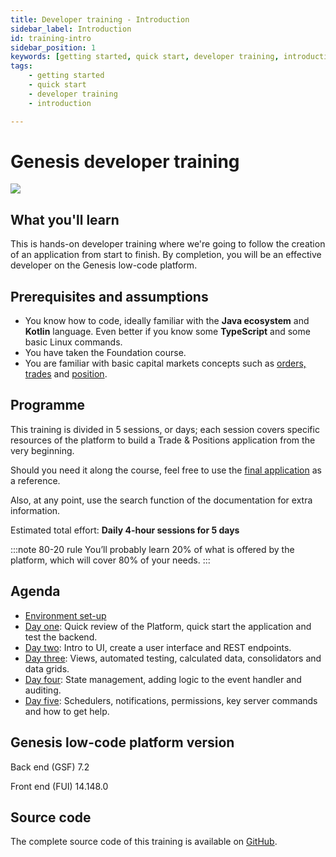 ```yaml
---
title: Developer training - Introduction
sidebar_label: Introduction
id: training-intro
sidebar_position: 1
keywords: [getting started, quick start, developer training, introduction]
tags:
    - getting started
    - quick start
    - developer training
    - introduction

---
```

# Genesis developer training
![](/img/dev-training-book-cover.png)

## What you'll learn

This is hands-on developer training where we're going to follow the creation of an application from start to finish. By completion, you will be an effective developer on the Genesis low-code platform.

## Prerequisites and assumptions

- You know how to code, ideally familiar with the **Java ecosystem** and **Kotlin** language. Even better if you know some **TypeScript** and some basic Linux commands.
- You have taken the Foundation course.
- You are familiar with basic capital markets concepts such as [orders, trades](https://www.investopedia.com/terms/o/order.asp) and [position](https://www.investopedia.com/terms/p/position.asp).

## Programme

This training is divided in 5 sessions, or days; each session covers specific resources of the platform to build a Trade & Positions application from the very beginning.

Should you need it along the course, feel free to use the [final application](#source-code) as a reference.

Also, at any point, use the search function of the documentation for extra information.

Estimated total effort: <b>Daily 4-hour sessions for 5 days</b>

:::note 80-20 rule
You’ll probably learn 20% of what is offered ​by the platform​, which will cover 80% of your needs.
:::

## Agenda

- [Environment set-up](../../../getting-started/developer-training/environment-setup/)
- [Day one](../../../getting-started/developer-training/training-content-day1/): Quick review of the Platform, quick start the application and test the backend.
- [Day two](../../../getting-started/developer-training/training-content-day2/): Intro to UI, create a user interface and REST endpoints.
- [Day three](../../../getting-started/developer-training/training-content-day3/): Views, automated testing, calculated data, consolidators and data grids.
- [Day four](../../../getting-started/developer-training/training-content-day4/): State management, adding logic to the event handler and auditing.
- [Day five](../../../getting-started/developer-training/training-content-day5/): Schedulers, notifications, permissions, key server commands and how to get help.

## Genesis low-code platform version
Back end (GSF)  7.2

Front end (FUI) 14.148.0

## Source code
The complete source code of this training is available 
on [GitHub](https://github.com/genesiscommunitysuccess/devtraining-alpha-simple).
